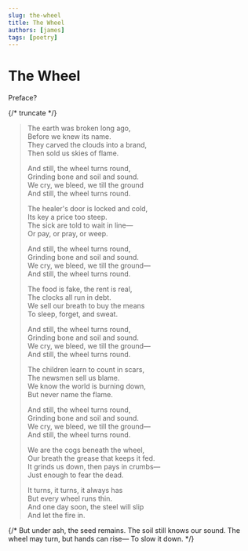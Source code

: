 ```yaml
---
slug: the-wheel
title: The Wheel
authors: [james]
tags: [poetry]
---
```

# The Wheel

Preface?

{/* truncate */}

> The earth was broken long ago,  
> Before we knew its name.  
> They carved the clouds into a brand,  
> Then sold us skies of flame.
>
> And still, the wheel turns round,  
> Grinding bone and soil and sound.  
> We cry, we bleed, we till the ground  
> And still, the wheel turns round.
>
> The healer's door is locked and cold,  
> Its key a price too steep.  
> The sick are told to wait in line—  
> Or pay, or pray, or weep.
>
> And still, the wheel turns round,  
> Grinding bone and soil and sound.  
> We cry, we bleed, we till the ground—  
> And still, the wheel turns round.
>
> The food is fake, the rent is real,  
> The clocks all run in debt.  
> We sell our breath to buy the means  
> To sleep, forget, and sweat.
>
> And still, the wheel turns round,  
> Grinding bone and soil and sound.  
> We cry, we bleed, we till the ground—  
> And still, the wheel turns round.
>
> The children learn to count in scars,  
> The newsmen sell us blame.  
> We know the world is burning down,  
> But never name the flame.
>
> And still, the wheel turns round,  
> Grinding bone and soil and sound.  
> We cry, we bleed, we till the ground—  
> And still, the wheel turns round.
>
> We are the cogs beneath the wheel,  
> Our breath the grease that keeps it fed.  
> It grinds us down, then pays in crumbs—  
> Just enough to fear the dead.
>
> It turns, it turns, it always has  
> But every wheel runs thin.  
> And one day soon, the steel will slip  
> And let the fire in.

{/* But under ash, the seed remains.
The soil still knows our sound.
The wheel may turn, but hands can rise—
To slow it down. */}

